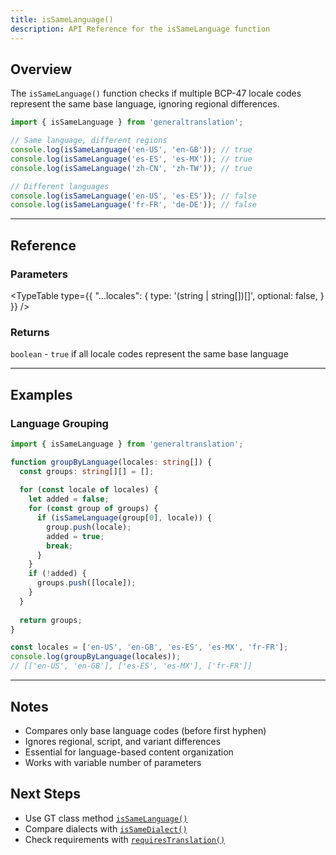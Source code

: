 ```yaml
---
title: isSameLanguage()
description: API Reference for the isSameLanguage function
---
```


## Overview

The `isSameLanguage()` function checks if multiple BCP-47 locale codes represent the same base language, ignoring regional differences.

```typescript
import { isSameLanguage } from 'generaltranslation';

// Same language, different regions
console.log(isSameLanguage('en-US', 'en-GB')); // true
console.log(isSameLanguage('es-ES', 'es-MX')); // true
console.log(isSameLanguage('zh-CN', 'zh-TW')); // true

// Different languages
console.log(isSameLanguage('en-US', 'es-ES')); // false
console.log(isSameLanguage('fr-FR', 'de-DE')); // false
```

---

## Reference

### Parameters

<TypeTable
  type={{
    "...locales": {
      type: '(string | string[])[]',
      optional: false,
    }
  }}
/>

### Returns

`boolean` - `true` if all locale codes represent the same base language

---

## Examples

### Language Grouping

```typescript
import { isSameLanguage } from 'generaltranslation';

function groupByLanguage(locales: string[]) {
  const groups: string[][] = [];
  
  for (const locale of locales) {
    let added = false;
    for (const group of groups) {
      if (isSameLanguage(group[0], locale)) {
        group.push(locale);
        added = true;
        break;
      }
    }
    if (!added) {
      groups.push([locale]);
    }
  }
  
  return groups;
}

const locales = ['en-US', 'en-GB', 'es-ES', 'es-MX', 'fr-FR'];
console.log(groupByLanguage(locales));
// [['en-US', 'en-GB'], ['es-ES', 'es-MX'], ['fr-FR']]
```

---

## Notes

- Compares only base language codes (before first hyphen)
- Ignores regional, script, and variant differences
- Essential for language-based content organization
- Works with variable number of parameters

## Next Steps

- Use GT class method [`isSameLanguage()`](/docs/core/class/methods/locales/isSameLanguage)
- Compare dialects with [`isSameDialect()`](/docs/core/functions/locales/isSameDialect)
- Check requirements with [`requiresTranslation()`](/docs/core/functions/locales/requiresTranslation)